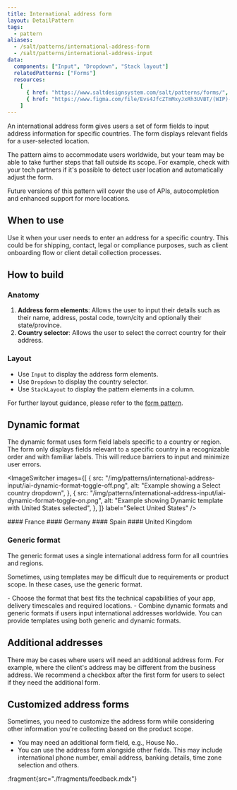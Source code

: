 ```yaml
---
title: International address form
layout: DetailPattern
tags:
  - pattern
aliases:
  - /salt/patterns/international-address-form
  - /salt/patterns/international-address-input
data:
  components: ["Input", "Dropdown", "Stack layout"]
  relatedPatterns: ["Forms"]
  resources:
    [
      { href: "https://www.saltdesignsystem.com/salt/patterns/forms/", label: "Forms pattern", internal: false },
      { href: "https://www.figma.com/file/Evs4JfcZTmMxyJxRh3UVBT/(WIP)-International-Address-Input?type=design&node-id=982-87858&mode=design", label: "International address form templates", internal: true }
    ]  
---
```


An international address form gives users a set of form fields to input address information for specific countries. The form displays relevant fields for a user-selected location.

The pattern aims to accommodate users worldwide, but your team may be able to take further steps that fall outside its scope. For example, check with your tech partners if it's possible to detect user location and automatically adjust the form.

Future versions of this pattern will cover the use of APIs, autocompletion and enhanced support for more locations.

<Diagram
    src="/img/patterns/international-address-input/iai-generic-format-heroimage.png"
    alt="An international address form."
    contentPosition="top"
    border
  />

## When to use

Use it when your user needs to enter an address for a specific country. This could be for shipping, contact, legal or compliance purposes, such as client onboarding flow or client detail collection processes.

## How to build

### Anatomy

1. **Address form elements**: Allows the user to input their details such as their name, address, postal code, town/city and optionally their state/province.
2. **Country selector**: Allows the user to select the correct country for their address.

<Diagram
    src="/img/patterns/international-address-input/iai-anatomy.png"
    alt="An international address form anatomy."
    contentPosition="top"
    border
  />

### Layout

* Use `Input` to display the address form elements.
* Use `Dropdown` to display the country selector.
* Use `StackLayout` to display the pattern elements in a column. 

For further layout guidance, please refer to the [form pattern](../forms).

<Diagram
    src="/img/patterns/international-address-input/iai-layout.png"
    alt="An international address form layout."
    contentPosition="top"
    border
  />

## Dynamic format

The dynamic format uses form field labels specific to a country or region. The form only displays fields relevant to a specific country in a recognizable order and with familiar labels. This will reduce barriers to input and minimize user errors.

<ImageSwitcher
  images={[
    {
      src: "/img/patterns/international-address-input/iai-dynamic-format-toggle-off.png",
      alt: "Example showing a Select country dropdown",
    },
    {
      src: "/img/patterns/international-address-input/iai-dynamic-format-toggle-on.png",
      alt: "Example showing Dynamic template with United States selected",
    },
  ]}
  label="Select United States"
/>

<Diagrams>
  <Diagram
    src="/img/patterns/international-address-input/iai-dynamic-format-france.png"
    alt="Example showing Dynamic template with France selected"
    contentPosition="top"
    border
  >
    #### France
  </Diagram>
  <Diagram
    src="/img/patterns/international-address-input/iai-dynamic-format-germany.png"
    alt="Example showing Dynamic template with Germany selected"
    contentPosition="top"
    border
  >
    #### Germany
  </Diagram>
  <Diagram
    src="/img/patterns/international-address-input/iai-dynamic-format-spain.png"
    alt="Example showing Dynamic template with Spain selected"
    contentPosition="top"
    border
  >
    #### Spain
  </Diagram>
  <Diagram
    src="/img/patterns/international-address-input/iai-dynamic-format-uk.png"
    alt="Example showing Dynamic template with United Kingdom selected"
    contentPosition="top"
    border
  >
    #### United Kingdom
  </Diagram>
</Diagrams>

### Generic format

The generic format uses a single international address form for all countries and regions.

Sometimes, using templates may be difficult due to requirements or product scope. In these cases, use the generic format.

<Diagram
  src="/img/patterns/international-address-input/iai-generic-format.png"
  alt="Example showing generic format"
  caption="Example showing a generic format."
  border
/>

<ExampleContainer type="positive" customPillText="Best practices">
  - Choose the format that best fits the technical capabilities of your app, delivery timescales and required locations. 
  - Combine dynamic formats and generic formats if users input international addresses worldwide. You can provide templates using both generic and dynamic formats.
</ExampleContainer>

## Additional addresses

There may be cases where users will need an additional address form. For example, where the client's address may be different from the business address. We recommend a checkbox after the first form for users to select if they need the additional form.

<Diagram
  src="/img/patterns/international-address-input/iai-adding-additional-details.png"
  alt="Example showing additional address input."
  caption="Example showing additional address input."
  border
/>

## Customized address forms

Sometimes, you need to customize the address form while considering other information you're collecting based on the product scope.

- You may need an additional form field, e.g., House No..
- You can use the address form alongside other fields. This may include international phone number, email address, banking details, time zone selection and others.

<Diagram
  src="/img/patterns/international-address-input/iai-customized-address-forms.png"
  alt="Example showing a customized address form."
  caption="Example showing a customized address form."
  border
/>

:fragment{src="./fragments/feedback.mdx"}
